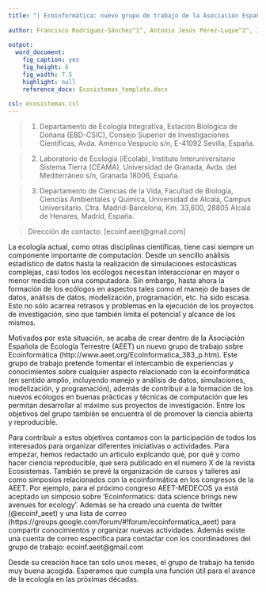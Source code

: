```yaml
---
title: "| Ecoinformática: nuevo grupo de trabajo de la Asociación Española de Ecología Terrestre \n| Ecoinformatics: new working group within the Spanish Terrestrial Ecology Association\n"
  
author: Francisco Rodríguez-Sánchez^1^, Antonio Jesús Pérez-Luque^2^, Ignasi Bartomeus^1^, Sara Varela^3^
  
output:
  word_document:
    fig_caption: yes
    fig_height: 6
    fig_width: 7.5
    highlight: null
    reference_docx: Ecosistemas_template.docx
    
csl: ecosistemas.csl
---
```



> (1) Departamento de Ecología Integrativa, Estación Biológica de Doñana (EBD-CSIC), Consejo Superior de Investigaciones Científicas, Avda. Américo Vespucio s/n, E-41092 Sevilla, España.

> (2) Laboratorio de Ecología (iEcolab), Instituto Interuniversitario Sistema Tierra (CEAMA), Universidad de Granada, Avda. del Mediterráneo s/n, Granada 18006, España.

> (3) Departamento de Ciencias de la Vida, Facultad de Biología, Ciencias Ambientales y Química, Universidad de Alcalá, Campus Universitario. Ctra. Madrid-Barcelona, Km. 33,600, 28805 Alcalá de Henares, Madrid, España.

> Dirección de contacto: [ecoinf.aeet@gmail.com]


La ecología actual, como otras disciplinas científicas, tiene casi siempre un componente importante de computación. Desde un sencillo análisis estadístico de datos hasta la realización de simulaciones estocásticas complejas, casi todos los ecólogos necesitan interaccionar en mayor o menor medida con una computadora. Sin embargo, hasta ahora la formación de los ecólogos en aspectos tales como el manejo de bases de datos, análisis de datos, modelización, programación, etc. ha sido escasa. Esto no sólo acarrea retrasos y problemas en la ejecución de los proyectos de investigación, sino que también limita el potencial y alcance de los mismos. 

Motivados por esta situación, se acaba de crear dentro de la Asociación Española de Ecología Terrestre (AEET) un nuevo grupo de trabajo sobre Ecoinformática (http://www.aeet.org/EcoInformatica_383_p.htm). Este grupo de trabajo pretende fomentar el intercambio de experiencias y conocimientos sobre cualquier aspecto relacionado con la ecoinformática (en sentido amplio, incluyendo manejo y análisis de datos, simulaciones, modelización, y programación), además de contribuir a la formación de los nuevos ecólogos en buenas prácticas y técnicas de computación que les permitan desarrollar al máximo sus proyectos de investigación. Entre los objetivos del grupo también se encuentra el de promover la ciencia abierta y reproducible. 

Para contribuir a estos objetivos contamos con la participación de todos los interesados para organizar diferentes iniciativas o actividades. Para empezar, hemos redactado un articulo explcando qué, por qué y como hacer ciencia reproducible, que sera publicado en el numero X de la revista Ecosistemas. También se prevé la organización de cursos y talleres así como simposios relacionados con la ecoinformática en los congresos de la AEET. Por ejemplo, para el próximo congreso AEET-MEDECOS ya está aceptado un simposio sobre 'Ecoinformatics: data science brings new avenues for ecology'. Además se ha creado una cuenta de twitter (@ecoinf_aeet) y una lista de correo (https://groups.google.com/forum/#!forum/ecoinformatica_aeet) para compartir conocimientos y organizar nuevas actividades. Además existe una cuenta de correo específica para contactar con los coordinadores del grupo de trabajo: ecoinf.aeet@gmail.com

Desde su creación hace tan solo unos meses, el grupo de trabajo ha tenido muy buena acogida. Esperamos que cumpla una función útil para el avance de la ecología en las próximas décadas.













